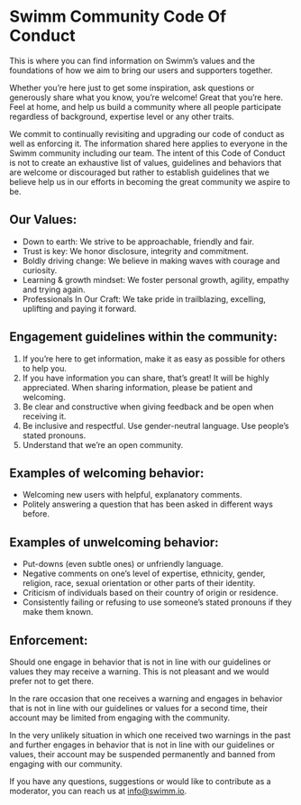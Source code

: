 # Swimm Community Code Of Conduct

This is where you can find information on Swimm’s values and the foundations of how we aim to bring 
our users and supporters together. 

Whether you’re here just to get some inspiration, ask questions or generously share what you know,
you’re welcome! Great that you’re here. Feel at home, and help us build a community where all 
people participate regardless of background, expertise level or any other traits.

We commit to continually revisiting and upgrading our code of conduct as well as enforcing it. 
The information shared here applies to everyone in the Swimm community including our team.
The intent of this Code of Conduct is not to create an exhaustive list of values, guidelines 
and behaviors that are welcome or discouraged but rather to establish guidelines that we 
believe help us in our efforts in becoming the great community we aspire to be. 

## Our Values: 

 - Down to earth: We strive to be approachable, friendly and fair.
 - Trust is key: We honor disclosure, integrity and commitment. 
 - Boldly driving change: We believe in making waves with courage and curiosity. 
 - Learning & growth mindset: We foster personal growth, agility, empathy and trying again.
 - Professionals In Our Craft: We take pride in trailblazing, excelling, uplifting and paying it forward.

## Engagement guidelines within the community:

1. If you’re here to get information, make it as easy as possible for others to help you.
2. If you have information you can share, that’s great! It will be highly appreciated. When sharing information, please be patient and welcoming.
3. Be clear and constructive when giving feedback and be open when receiving it.
4. Be inclusive and respectful. Use gender-neutral language. Use people’s stated pronouns.
5. Understand that we’re an open community.

## Examples of welcoming behavior:

 - Welcoming new users with helpful, explanatory comments.
 - Politely answering a question that has been asked in different ways before. 

## Examples of unwelcoming behavior: 

 - Put-downs (even subtle ones) or unfriendly language.
 - Negative comments on one’s level of expertise, ethnicity, gender, religion, race, sexual orientation or other parts of their identity.
 - Criticism of individuals based on their country of origin or residence.
 - Consistently failing or refusing to use someone’s stated pronouns if they make them known.

## Enforcement:

Should one engage in behavior that is not in line with our guidelines or values they may receive a warning. 
This is not pleasant and we would prefer not to get there. 

In the rare occasion that one receives a warning and engages in behavior that is not in line with our guidelines 
or values for a second time, their account may be limited from engaging with the community.

In the very unlikely situation in which one received two warnings in the past and further engages in behavior 
that is not in line with our guidelines or values, their account may be suspended permanently and banned from 
engaging with our community. 

If you have any questions, suggestions or would like to contribute as a moderator, you can reach us at info@swimm.io. 